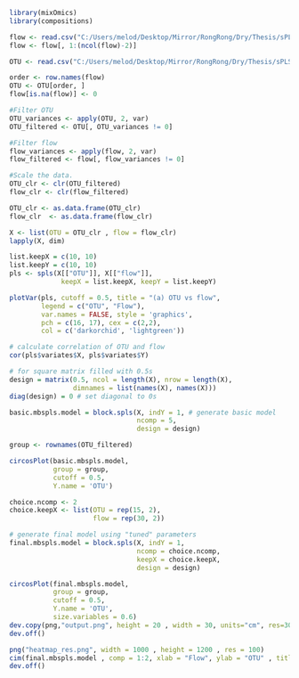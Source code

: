 ```{r}
library(mixOmics)
library(compositions)
```

```{r}
flow <- read.csv("C:/Users/melod/Desktop/Mirror/RongRong/Dry/Thesis/sPLS/Arch_W24/csv_file/Arch_Progression_H.poly.csv" , row.names = 1)
flow <- flow[, 1:(ncol(flow)-2)]
```

```{r}
OTU <- read.csv("C:/Users/melod/Desktop/Mirror/RongRong/Dry/Thesis/sPLS/Arch_W24/csv_file/TaxaCombined_Order_W24.csv" , row.names = 1)
```

```{r}
order <- row.names(flow)
OTU <- OTU[order, ]
flow[is.na(flow)] <- 0
```

```{r}
#Filter OTU
OTU_variances <- apply(OTU, 2, var)  
OTU_filtered <- OTU[, OTU_variances != 0]  
```

```{r}
#Filter flow
flow_variances <- apply(flow, 2, var)  
flow_filtered <- flow[, flow_variances != 0] 
```

```{r}
#Scale the data.
OTU_clr <- clr(OTU_filtered)
flow_clr <- clr(flow_filtered)
```

```{r}
OTU_clr <- as.data.frame(OTU_clr)
flow_clr  <- as.data.frame(flow_clr)
```

```{r}
X <- list(OTU = OTU_clr , flow = flow_clr) 
lapply(X, dim)
```
```{r}
list.keepX = c(10, 10)
list.keepY = c(10, 10)
pls <- spls(X[["OTU"]], X[["flow"]], 
             keepX = list.keepX, keepY = list.keepY)
```

```{r}
plotVar(pls, cutoff = 0.5, title = "(a) OTU vs flow",
        legend = c("OTU", "Flow"),
        var.names = FALSE, style = 'graphics',
        pch = c(16, 17), cex = c(2,2),
        col = c('darkorchid', 'lightgreen'))
```

```{r}
# calculate correlation of OTU and flow
cor(pls$variates$X, pls$variates$Y)
```

```{r}
# for square matrix filled with 0.5s
design = matrix(0.5, ncol = length(X), nrow = length(X), 
                dimnames = list(names(X), names(X)))
diag(design) = 0 # set diagonal to 0s

basic.mbspls.model = block.spls(X, indY = 1, # generate basic model
                                ncomp = 5, 
                                design = design)
```

```{r}
group <- rownames(OTU_filtered)
```

```{r}
circosPlot(basic.mbspls.model, 
           group = group, 
           cutoff = 0.5,
           Y.name = 'OTU')
```

```{r}
choice.ncomp <- 2
choice.keepX <- list(OTU = rep(15, 2),  
                     flow = rep(30, 2))
```

```{r}
# generate final model using "tuned" parameters
final.mbspls.model = block.spls(X, indY = 1,  
                                ncomp = choice.ncomp, 
                                keepX = choice.keepX,
                                design = design)
```

```{r}
circosPlot(final.mbspls.model, 
           group = group, 
           cutoff = 0.5,
           Y.name = 'OTU',
           size.variables = 0.6)
dev.copy(png,"output.png", height = 20 , width = 30, units="cm", res=300)
dev.off()
```

```{r}
png("heatmap_res.png", width = 1000 , height = 1200 , res = 100)
cim(final.mbspls.model , comp = 1:2, xlab = "Flow", ylab = "OTU" , title = 'OTU vs Flow of Arch W24' ,  margins = c(15,18))
dev.off()
```

